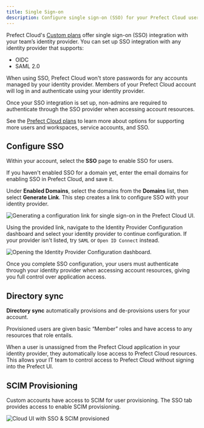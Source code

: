 ```yaml
---
title: Single Sign-on
description: Configure single sign-on (SSO) for your Prefect Cloud users.
---
```


Prefect Cloud's [Custom plans](https://www.prefect.io/pricing) offer single sign-on (SSO) integration with your team’s identity provider.
You can set up SSO integration with any identity provider that supports:

- OIDC
- SAML 2.0

When using SSO, Prefect Cloud won't store passwords for any accounts managed by your identity provider.
Members of your Prefect Cloud account will log in and authenticate using your identity provider.

Once your SSO integration is set up, non-admins are required to authenticate through the SSO provider when 
accessing account resources.

See the [Prefect Cloud plans](https://www.prefect.io/pricing) to learn more about options for supporting more users and 
workspaces, service accounts, and SSO.

## Configure SSO

Within your account, select the **SSO** page to enable SSO for users.

If you haven't enabled SSO for a domain yet, enter the email domains for enabling SSO in Prefect Cloud, and save it.

Under **Enabled Domains**, select the domains from the **Domains** list, then select **Generate Link**. This step creates a 
link to configure SSO with your identity provider.

![Generating a configuration link for single sign-on in the Prefect Cloud UI.](/3.0rc/img/ui/cloud-sso-provider.png)

Using the provided link, navigate to the Identity Provider Configuration dashboard and select your identity provider to continue 
configuration. If your provider isn't listed, try `SAML` or `Open ID Connect` instead.

![Opening the Identity Provider Configuration dashboard.](/3.0rc/img/ui/cloud-sso-dashboard.png)

Once you complete SSO configuration, your users must authenticate through your identity provider when accessing account 
resources, giving you full control over application access.

## Directory sync

**Directory sync** automatically provisions and de-provisions users for your account.

Provisioned users are given basic “Member” roles and have access to any resources that role entails.

When a user is unassigned from the Prefect Cloud application in your identity provider, they automatically lose access to 
Prefect Cloud resources. This allows your IT team to control access to Prefect Cloud without signing into the Prefect UI.

## SCIM Provisioning

Custom accounts have access to SCIM for user provisioning.
The SSO tab provides access to enable SCIM provisioning.

![Cloud UI with SSO & SCIM provisioned](/3.0rc/img/ui/sso-scim-enabled.png)
